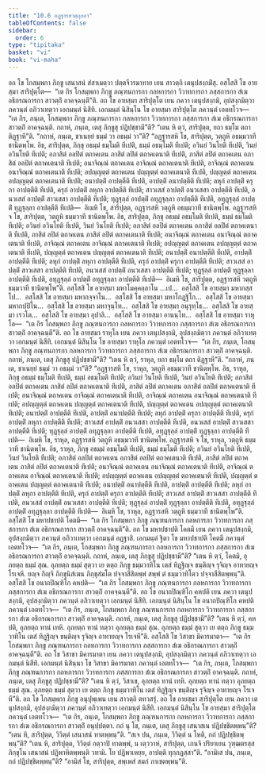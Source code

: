 ```yaml
---
title: "10.6 อฏฺฐารสวตฺถุกถา"
tableOfContents: false
sidebar:
  order: 6
type: "tipitaka"
basket: "vi"
book: "vi-maha"
---
```



<DynamicBreadcrumb />

<Division number="468" book="vi-maha">

<Paragraph number="2003" book="vi-maha">
อถ โข โกสมฺพกา ภิกฺขู เสนาสนํ สํสาเมตฺวา ปตฺตจีวรมาทาย เยน สาวตฺถิ เตนุปสงฺกมิํสุ. อสฺโสสิ โข อายสฺมา สาริปุตฺโต—  “เต กิร โกสมฺพกา ภิกฺขู ภณฺฑนการกา กลหการกา วิวาทการกา ภสฺสการกา สํเฆ อธิกรณการกา สาวตฺถิํ อาคจฺฉนฺตี”ติ. อถ โข อายสฺมา สาริปุตฺโต เยน ภควา เตนุปสงฺกมิ, อุปสงฺกมิตฺวา ภควนฺตํ อภิวาเทตฺวา เอกมนฺตํ นิสีทิ. เอกมนฺตํ นิสินฺโน โข อายสฺมา สาริปุตฺโต ภควนฺตํ เอตทโวจ—  “เต กิร, ภนฺเต, โกสมฺพกา ภิกฺขู ภณฺฑนการกา กลหการกา วิวาทการกา ภสฺสการกา สํเฆ อธิกรณการกา สาวตฺถิํ อาคจฺฉนฺติ. กถาหํ, ภนฺเต, เตสุ ภิกฺขูสุ ปฏิปชฺชามี”ติ? “เตน หิ ตฺวํ, สาริปุตฺต, ยถา ธมฺโม ตถา ติฏฺฐาหี”ติ. “กถาหํ, ภนฺเต, ชาเนยฺยํ ธมฺมํ วา อธมฺมํ วา”ติ?
</Paragraph>

<Paragraph number="2004" book="vi-maha">
“อฏฺฐารสหิ โข, สาริปุตฺต, วตฺถูหิ อธมฺมวาที ชานิตพฺโพ. อิธ, สาริปุตฺต, ภิกฺขุ อธมฺมํ ธมฺโมติ ทีเปติ, ธมฺมํ อธมฺโมติ ทีเปติ; อวินยํ วินโยติ ทีเปติ, วินยํ อวินโยติ ทีเปติ; อภาสิตํ อลปิตํ ตถาคเตน ภาสิตํ ลปิตํ ตถาคเตนาติ ทีเปติ, ภาสิตํ ลปิตํ ตถาคเตน อภาสิตํ อลปิตํ ตถาคเตนาติ ทีเปติ; อนาจิณฺณํ ตถาคเตน อาจิณฺณํ ตถาคเตนาติ ทีเปติ, อาจิณฺณํ ตถาคเตน อนาจิณฺณํ ตถาคเตนาติ ทีเปติ; อปญฺญตฺตํ ตถาคเตน ปญฺญตฺตํ ตถาคเตนาติ ทีเปติ, ปญฺญตฺตํ ตถาคเตน อปญฺญตฺตํ ตถาคเตนาติ ทีเปติ; อนาปตฺติํ อาปตฺตีติ ทีเปติ, อาปตฺติํ อนาปตฺตีติ ทีเปติ; ลหุกํ อาปตฺติํ ครุกา อาปตฺตีติ ทีเปติ, ครุกํ อาปตฺติํ ลหุกา อาปตฺตีติ ทีเปติ; สาวเสสํ อาปตฺติํ อนวเสสา อาปตฺตีติ ทีเปติ, อนวเสสํ อาปตฺติํ สาวเสสา อาปตฺตีติ ทีเปติ; ทุฏฺฐุลฺลํ อาปตฺติํ อทุฏฺฐุลฺลา อาปตฺตีติ ทีเปติ, อทุฏฺฐุลฺลํ อาปตฺติํ ทุฏฺฐุลฺลา อาปตฺตีติ ทีเปติ—  อิเมหิ โข, สาริปุตฺต, อฏฺฐารสหิ วตฺถูหิ อธมฺมวาที ชานิตพฺโพ.
</Paragraph>

<Paragraph number="2005" book="vi-maha">
อฏฺฐารสหิ จ โข, สาริปุตฺต, วตฺถูหิ ธมฺมวาที ชานิตพฺโพ. อิธ, สาริปุตฺต, ภิกฺขุ อธมฺมํ อธมฺโมติ ทีเปติ, ธมฺมํ ธมฺโมติ ทีเปติ; อวินยํ อวินโยติ ทีเปติ, วินยํ วินโยติ ทีเปติ; อภาสิตํ อลปิตํ ตถาคเตน อภาสิตํ อลปิตํ ตถาคเตนาติ ทีเปติ, ภาสิตํ ลปิตํ ตถาคเตน ภาสิตํ ลปิตํ ตถาคเตนาติ ทีเปติ; อนาจิณฺณํ ตถาคเตน อนาจิณฺณํ ตถาคเตนาติ ทีเปติ, อาจิณฺณํ ตถาคเตน อาจิณฺณํ ตถาคเตนาติ ทีเปติ; อปญฺญตฺตํ ตถาคเตน อปญฺญตฺตํ ตถาคเตนาติ ทีเปติ, ปญฺญตฺตํ ตถาคเตน ปญฺญตฺตํ ตถาคเตนาติ ทีเปติ; อนาปตฺติํ อนาปตฺตีติ ทีเปติ, อาปตฺติํ อาปตฺตีติ ทีเปติ; ลหุกํ อาปตฺติํ ลหุกา อาปตฺตีติ ทีเปติ, ครุกํ อาปตฺติํ ครุกา อาปตฺตีติ ทีเปติ; สาวเสสํ อาปตฺติํ สาวเสสา อาปตฺตีติ ทีเปติ, อนวเสสํ อาปตฺติํ อนวเสสา อาปตฺตีติ ทีเปติ; ทุฏฺฐุลฺลํ อาปตฺติํ ทุฏฺฐุลฺลา อาปตฺตีติ ทีเปติ, อทุฏฺฐุลฺลํ อาปตฺติํ อทุฏฺฐุลฺลา อาปตฺตีติ ทีเปติ—  อิเมหิ โข, สาริปุตฺต, อฏฺฐารสหิ วตฺถูหิ ธมฺมวาที ชานิตพฺโพ”ติ.
</Paragraph>

</Division>
<Division number="469" book="vi-maha">

<Paragraph number="2006" book="vi-maha">
อสฺโสสิ โข อายสฺมา มหาโมคฺคลฺลาโน …เป…  อสฺโสสิ โข อายสฺมา มหากสฺสโป…  อสฺโสสิ โข อายสฺมา มหากจฺจาโน…  อสฺโสสิ โข อายสฺมา มหาโกฏฺฐิโก…  อสฺโสสิ โข อายสฺมา มหากปฺปิโน…  อสฺโสสิ โข อายสฺมา มหาจุนฺโท…  อสฺโสสิ โข อายสฺมา อนุรุทฺโธ…  อสฺโสสิ โข อายสฺมา เรวโต…  อสฺโสสิ โข อายสฺมา อุปาลิ…  อสฺโสสิ โข อายสฺมา อานนฺโท…  อสฺโสสิ โข อายสฺมา ราหุโล—  “เต กิร โกสมฺพกา ภิกฺขู ภณฺฑนการกา กลหการกา วิวาทการกา ภสฺสการกา สํเฆ อธิกรณการกา สาวตฺถิํ อาคจฺฉนฺตี”ติ. อถ โข อายสฺมา ราหุโล เยน ภควา เตนุปสงฺกมิ, อุปสงฺกมิตฺวา ภควนฺตํ อภิวาเทตฺวา เอกมนฺตํ นิสีทิ. เอกมนฺตํ นิสินฺโน โข อายสฺมา ราหุโล ภควนฺตํ เอตทโวจ—  “เต กิร, ภนฺเต, โกสมฺพกา ภิกฺขู ภณฺฑนการกา กลหการกา วิวาทการกา ภสฺสการกา สํเฆ อธิกรณการกา สาวตฺถิํ อาคจฺฉนฺติ. กถาหํ, ภนฺเต, เตสุ ภิกฺขูสุ ปฏิปชฺชามี”ติ? “เตน หิ ตฺวํ, ราหุล, ยถา ธมฺโม ตถา ติฏฺฐาหี”ติ. “กถาหํ, ภนฺเต, ชาเนยฺยํ ธมฺมํ วา อธมฺมํ วา”ติ?
</Paragraph>

<Paragraph number="2007" book="vi-maha">
“อฏฺฐารสหิ โข, ราหุล, วตฺถูหิ อธมฺมวาที ชานิตพฺโพ. อิธ, ราหุล, ภิกฺขุ อธมฺมํ ธมฺโมติ ทีเปติ, ธมฺมํ อธมฺโมติ ทีเปติ; อวินยํ วินโยติ ทีเปติ, วินยํ อวินโยติ ทีเปติ; อภาสิตํ อลปิตํ ตถาคเตน ภาสิตํ ลปิตํ ตถาคเตนาติ ทีเปติ, ภาสิตํ ลปิตํ ตถาคเตน อภาสิตํ อลปิตํ ตถาคเตนาติ ทีเปติ; อนาจิณฺณํ ตถาคเตน อาจิณฺณํ ตถาคเตนาติ ทีเปติ, อาจิณฺณํ ตถาคเตน อนาจิณฺณํ ตถาคเตนาติ ทีเปติ; อปญฺญตฺตํ ตถาคเตน ปญฺญตฺตํ ตถาคเตนาติ ทีเปติ, ปญฺญตฺตํ ตถาคเตน อปญฺญตฺตํ ตถาคเตนาติ ทีเปติ; อนาปตฺติํ อาปตฺตีติ ทีเปติ, อาปตฺติํ อนาปตฺตีติ ทีเปติ; ลหุกํ อาปตฺติํ ครุกา อาปตฺตีติ ทีเปติ, ครุกํ อาปตฺติํ ลหุกา อาปตฺตีติ ทีเปติ; สาวเสสํ อาปตฺติํ อนวเสสา อาปตฺตีติ ทีเปติ, อนวเสสํ อาปตฺติํ สาวเสสา อาปตฺตีติ ทีเปติ; ทุฏฺฐุลฺลํ อาปตฺติํ อทุฏฺฐุลฺลา อาปตฺตีติ ทีเปติ, อทุฏฺฐุลฺลํ อาปตฺติํ ทุฏฺฐุลฺลา อาปตฺตีติ ทีเปติ—  อิเมหิ โข, ราหุล, อฏฺฐารสหิ วตฺถูหิ อธมฺมวาที ชานิตพฺโพ.
</Paragraph>

<Paragraph number="2008" book="vi-maha">
อฏฺฐารสหิ จ โข, ราหุล, วตฺถูหิ ธมฺมวาที ชานิตพฺโพ. อิธ, ราหุล, ภิกฺขุ อธมฺมํ อธมฺโมติ ทีเปติ, ธมฺมํ ธมฺโมติ ทีเปติ; อวินยํ อวินโยติ ทีเปติ, วินยํ วินโยติ ทีเปติ; อภาสิตํ อลปิตํ ตถาคเตน อภาสิตํ อลปิตํ ตถาคเตนาติ ทีเปติ, ภาสิตํ ลปิตํ ตถาคเตน ภาสิตํ ลปิตํ ตถาคเตนาติ ทีเปติ; อนาจิณฺณํ ตถาคเตน อนาจิณฺณํ ตถาคเตนาติ ทีเปติ, อาจิณฺณํ ตถาคเตน อาจิณฺณํ ตถาคเตนาติ ทีเปติ; อปญฺญตฺตํ ตถาคเตน อปญฺญตฺตํ ตถาคเตนาติ ทีเปติ, ปญฺญตฺตํ ตถาคเตน ปญฺญตฺตํ ตถาคเตนาติ ทีเปติ; อนาปตฺติํ อนาปตฺตีติ ทีเปติ, อาปตฺติํ อาปตฺตีติ ทีเปติ; ลหุกํ อาปตฺติํ ลหุกา อาปตฺตีติ ทีเปติ, ครุกํ อาปตฺติํ ครุกา อาปตฺตีติ ทีเปติ; สาวเสสํ อาปตฺติํ สาวเสสา อาปตฺตีติ ทีเปติ, อนวเสสํ อาปตฺติํ อนวเสสา อาปตฺตีติ ทีเปติ; ทุฏฺฐุลฺลํ อาปตฺติํ ทุฏฺฐุลฺลา อาปตฺตีติ ทีเปติ, อทุฏฺฐุลฺลํ อาปตฺติํ อทุฏฺฐุลฺลา อาปตฺตีติ ทีเปติ—  อิเมหิ โข, ราหุล, อฏฺฐารสหิ วตฺถูหิ ธมฺมวาที ชานิตพฺโพ”ติ.
</Paragraph>

</Division>
<Division number="470" book="vi-maha">

<Paragraph number="2009" book="vi-maha">
อสฺโสสิ โข มหาปชาปติ โคตมี—  “เต กิร โกสมฺพกา ภิกฺขู ภณฺฑนการกา กลหการกา วิวาทการกา ภสฺสการกา สํเฆ อธิกรณการกา สาวตฺถิํ อาคจฺฉนฺตี”ติ. อถ โข มหาปชาปติ โคตมี เยน ภควา เตนุปสงฺกมิ, อุปสงฺกมิตฺวา ภควนฺตํ อภิวาเทตฺวา เอกมนฺตํ อฏฺฐาสิ. เอกมนฺตํ ฐิตา โข มหาปชาปติ โคตมี ภควนฺตํ เอตทโวจ—  “เต กิร, ภนฺเต, โกสมฺพกา ภิกฺขู ภณฺฑนการกา กลหการกา วิวาทการกา ภสฺสการกา สํเฆ อธิกรณการกา สาวตฺถิํ อาคจฺฉนฺติ. กถาหํ, ภนฺเต, เตสุ ภิกฺขูสุ ปฏิปชฺชามี”ติ? “เตน หิ ตฺวํ, โคตมิ, อุภยตฺถ ธมฺมํ สุณ. อุภยตฺถ ธมฺมํ สุตฺวา เย ตตฺถ ภิกฺขู ธมฺมวาทิโน เตสํ ทิฏฺฐิญฺจ ขนฺติญฺจ รุจิญฺจ อาทายญฺจ โรเจหิ. ยญฺจ กิญฺจิ ภิกฺขุนิสํเฆน ภิกฺขุสํฆโต ปจฺจาสีสิตพฺพํ สพฺพํ ตํ ธมฺมวาทิโตว ปจฺจาสีสิตพฺพนฺ”ติ.
</Paragraph>

</Division>
<Division number="471" book="vi-maha">

<Paragraph number="2010" book="vi-maha">
อสฺโสสิ โข อนาถปิณฺฑิโก คหปติ—  “เต กิร โกสมฺพกา ภิกฺขู ภณฺฑนการกา กลหการกา วิวาทการกา ภสฺสการกา สํเฆ อธิกรณการกา สาวตฺถิํ อาคจฺฉนฺตี”ติ. อถ โข อนาถปิณฺฑิโก คหปติ เยน ภควา เตนุปสงฺกมิ, อุปสงฺกมิตฺวา ภควนฺตํ อภิวาเทตฺวา เอกมนฺตํ นิสีทิ. เอกมนฺตํ นิสินฺโน โข อนาถปิณฺฑิโก คหปติ ภควนฺตํ เอตทโวจ—  “เต กิร, ภนฺเต, โกสมฺพกา ภิกฺขู ภณฺฑนการกา กลหการกา วิวาทการกา ภสฺสการกา สํเฆ อธิกรณการกา สาวตฺถิํ อาคจฺฉนฺติ. กถาหํ, ภนฺเต, เตสุ ภิกฺขูสุ ปฏิปชฺชามี”ติ? “เตน หิ ตฺวํ, คหปติ, อุภยตฺถ ทานํ เทหิ. อุภยตฺถ ทานํ ทตฺวา อุภยตฺถ ธมฺมํ สุณ. อุภยตฺถ ธมฺมํ สุตฺวา เย ตตฺถ ภิกฺขู ธมฺมวาทิโน เตสํ ทิฏฺฐิญฺจ ขนฺติญฺจ รุจิญฺจ อาทายญฺจ โรเจหี”ติ.
</Paragraph>

</Division>
<Division number="472" book="vi-maha">

<Paragraph number="2011" book="vi-maha">
อสฺโสสิ โข วิสาขา มิคารมาตา—  “เต กิร โกสมฺพกา ภิกฺขู ภณฺฑนการกา กลหการกา วิวาทการกา ภสฺสการกา สํเฆ อธิกรณการกา สาวตฺถิํ อาคจฺฉนฺตี”ติ. อถ โข วิสาขา มิคารมาตา เยน ภควา เตนุปสงฺกมิ, อุปสงฺกมิตฺวา ภควนฺตํ อภิวาเทตฺวา เอกมนฺตํ นิสีทิ. เอกมนฺตํ นิสินฺนา โข วิสาขา มิคารมาตา ภควนฺตํ เอตทโวจ—  “เต กิร, ภนฺเต, โกสมฺพกา ภิกฺขู ภณฺฑนการกา กลหการกา วิวาทการกา ภสฺสการกา สํเฆ อธิกรณการกา สาวตฺถิํ อาคจฺฉนฺติ. กถาหํ, ภนฺเต, เตสุ ภิกฺขูสุ ปฏิปชฺชามี”ติ? “เตน หิ ตฺวํ, วิสาเข, อุภยตฺถ ทานํ เทหิ. อุภยตฺถ ทานํ ทตฺวา อุภยตฺถ ธมฺมํ สุณ. อุภยตฺถ ธมฺมํ สุตฺวา เย ตตฺถ ภิกฺขู ธมฺมวาทิโน เตสํ ทิฏฺฐิญฺจ ขนฺติญฺจ รุจิญฺจ อาทายญฺจ โรเจหี”ติ.
</Paragraph>

</Division>
<Division number="473" book="vi-maha">

<Paragraph number="2012" book="vi-maha">
อถ โข โกสมฺพกา ภิกฺขู อนุปุพฺเพน เยน สาวตฺถิ ตทวสรุํ. อถ โข อายสฺมา สาริปุตฺโต เยน ภควา เตนุปสงฺกมิ, อุปสงฺกมิตฺวา ภควนฺตํ อภิวาเทตฺวา เอกมนฺตํ นิสีทิ. เอกมนฺตํ นิสินฺโน โข อายสฺมา สาริปุตฺโต ภควนฺตํ เอตทโวจ—  “เต กิร, ภนฺเต, โกสมฺพกา ภิกฺขู ภณฺฑนการกา กลหการกา วิวาทการกา ภสฺสการกา สํเฆ อธิกรณการกา สาวตฺถิํ อนุปฺปตฺตา. กถํ นุ โข, ภนฺเต, เตสุ ภิกฺขูสุ เสนาสเน ปฏิปชฺชิตพฺพนฺ”ติ? “เตน หิ, สาริปุตฺต, วิวิตฺตํ เสนาสนํ ทาตพฺพนฺ”ติ. “สเจ ปน, ภนฺเต, วิวิตฺตํ น โหติ, กถํ ปฏิปชฺชิตพฺพนฺ”ติ? “เตน หิ, สาริปุตฺต, วิวิตฺตํ กตฺวาปิ ทาตพฺพํ, น เตฺววาหํ, สาริปุตฺต, เกนจิ ปริยาเยน วุฑฺฒตรสฺส ภิกฺขุโน เสนาสนํ ปฏิพาหิตพฺพนฺติ วทามิ. โย ปฏิพาเหยฺย, อาปตฺติ ทุกฺกฏสฺสา”ติ.
</Paragraph>

<Paragraph number="2013" book="vi-maha">
“อามิเส ปน, ภนฺเต, กถํ ปฏิปชฺชิตพฺพนฺ”ติ? “อามิสํ โข, สาริปุตฺต, สพฺเพสํ สมกํ ภาเชตพฺพนฺ”ติ.
</Paragraph>
</Division>